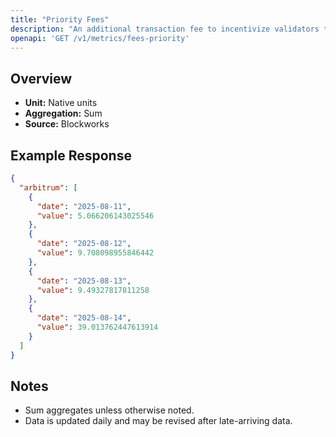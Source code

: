 ```yaml
---
title: "Priority Fees"
description: "An additional transaction fee to incentivize validators to prioritize and execute transactions."
openapi: 'GET /v1/metrics/fees-priority'
---
```


## Overview

- **Unit:** Native units
- **Aggregation:** Sum
- **Source:** Blockworks

## Example Response

```json
{
  "arbitrum": [
    {
      "date": "2025-08-11",
      "value": 5.066206143025546
    },
    {
      "date": "2025-08-12",
      "value": 9.708098955846442
    },
    {
      "date": "2025-08-13",
      "value": 9.49327817811258
    },
    {
      "date": "2025-08-14",
      "value": 39.013762447613914
    }
  ]
}
```

## Notes
- Sum aggregates unless otherwise noted.
- Data is updated daily and may be revised after late-arriving data.
